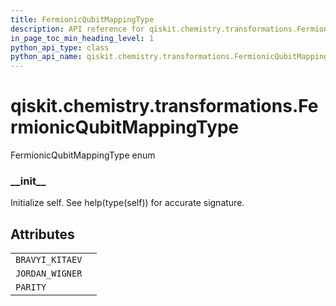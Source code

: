 ```yaml
---
title: FermionicQubitMappingType
description: API reference for qiskit.chemistry.transformations.FermionicQubitMappingType
in_page_toc_min_heading_level: 1
python_api_type: class
python_api_name: qiskit.chemistry.transformations.FermionicQubitMappingType
---
```


# qiskit.chemistry.transformations.FermionicQubitMappingType

<Class id="qiskit.chemistry.transformations.FermionicQubitMappingType" isDedicatedPage={true} github="https://github.com/qiskit-community/qiskit-aqua/tree/stable/0.9/qiskit/chemistry/transformations/fermionic_transformation.py" signature="FermionicQubitMappingType(value)">
  FermionicQubitMappingType enum

  ### \_\_init\_\_

  <Function id="qiskit.chemistry.transformations.FermionicQubitMappingType.__init__" name="__init__" signature="__init__()">
    Initialize self. See help(type(self)) for accurate signature.
  </Function>

  ## Attributes

  |                 |   |
  | --------------- | - |
  | `BRAVYI_KITAEV` |   |
  | `JORDAN_WIGNER` |   |
  | `PARITY`        |   |
</Class>

